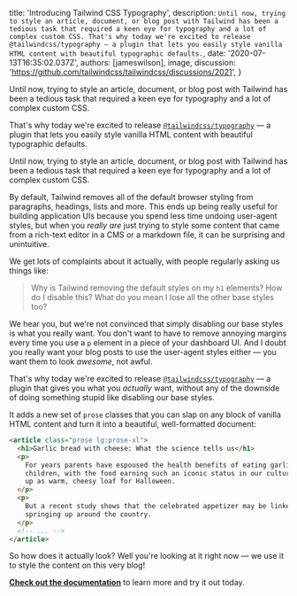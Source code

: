 
  title: 'Introducing Tailwind CSS Typography',
  description: `Until now, trying to style an article, document, or blog post with Tailwind has been a tedious task that required a keen eye for typography and a lot of complex custom CSS. That's why today we're excited to release @tailwindcss/typography — a plugin that lets you easily style vanilla HTML content with beautiful typographic defaults.`,
  date: '2020-07-13T16:35:02.037Z',
  authors: [jameswilson],
  image,
  discussion: 'https://github.com/tailwindcss/tailwindcss/discussions/2021',
}

<!--excerpt-->

Until now, trying to style an article, document, or blog post with Tailwind has been a tedious
task that required a keen eye for typography and a lot of complex custom CSS.

That's why today we're excited to release [`@tailwindcss/typography`](https://github.com/tailwindcss/typography) — a plugin that lets you easily style vanilla HTML content with beautiful typographic defaults.

<!--/excerpt-->

<p className="lead">
  Until now, trying to style an article, document, or blog post with Tailwind has been a tedious
  task that required a keen eye for typography and a lot of complex custom CSS.
</p>

By default, Tailwind removes all of the default browser styling from paragraphs, headings, lists and more. This ends up being really useful for building application UIs because you spend less time undoing user-agent styles, but when you _really are_ just trying to style some content that came from a rich-text editor in a CMS or a markdown file, it can be surprising and unintuitive.

We get lots of complaints about it actually, with people regularly asking us things like:

> Why is Tailwind removing the default styles on my `h1` elements? How do I disable this? What do you mean I lose all the other base styles too?

We hear you, but we're not convinced that simply disabling our base styles is what you really want. You don't want to have to remove annoying margins every time you use a `p` element in a piece of your dashboard UI. And I doubt you really want your blog posts to use the user-agent styles either — you want them to look _awesome_, not awful.

That's why today we're excited to release [`@tailwindcss/typography`](https://github.com/tailwindcss/typography) — a plugin that gives you what you _actually_ want, without any of the downside of doing something stupid like disabling our base styles.

It adds a new set of `prose` classes that you can slap on any block of vanilla HTML content and turn it into a beautiful, well-formatted document:

```html
<article class="prose lg:prose-xl">
  <h1>Garlic bread with cheese: What the science tells us</h1>
  <p>
    For years parents have espoused the health benefits of eating garlic bread with cheese to their
    children, with the food earning such an iconic status in our culture that kids will often dress
    up as warm, cheesy loaf for Halloween.
  </p>
  <p>
    But a recent study shows that the celebrated appetizer may be linked to a series of rabies cases
    springing up around the country.
  </p>
  <!-- ... -->
</article>
```

So how does it actually look? Well you're looking at it right now — we use it to style the content on this very blog!

[**Check out the documentation**](https://github.com/tailwindcss/typography) to learn more and try it out today.

